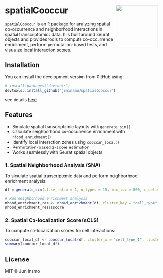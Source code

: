 
<!-- README.md is generated from README.Rmd. Please edit that file -->

# spatialCooccur <img src="man/figures/logo.png" align="right" height="138" />

`spatialCooccur` is an R package for analyzing spatial co-occurrence and
neighborhood interactions in spatial transcriptomics data. It is built
around Seurat objects and provides tools to compute co-occurrence
enrichment, perform permutation-based tests, and visualize local
interaction scores.

## Installation

You can install the development version from GitHub using:

``` r
# install.packages("devtools")
devtools::install_github("juninamo/spatialCooccur")
```

see details
[here](https://github.com/juninamo/Spatial_Neighborhood_Analysis)

## Features

- Simulate spatial transcriptomic layouts with `generate_sim()`
- Calculate neighborhood co-occurrence enrichment with
  `nhood_enrichment()`
- Identify local interaction zones using `cooccur_local()`
- Permutation-based z-score estimation
- Works seamlessly with Seurat spatial objects

### 1. Spatial Neighborhood Analysis (SNA)
To simulate spatial transcriptomic data and perform neighborhood enrichment analysis:

```r
df = generate_sim(close_ratio = 1, n_types = 15, max_loc = 800, n_cells = 500, test_type = "circle", distance_param = 20, seed=1234)

# Run neighborhood enrichment analysis
nhood_enrichment_res <- nhood_enrichment(df, cluster_key = "cell_type", neighbors.k = 30, n_perms = 100, seed = 1234, n_jobs = 4)
nhood_enrichment_res$zscore
```

### 2. Spatial Co-localization Score (sCLS)
To compute co-localization scores for cell interactions:

```r
cooccur_local_df <- cooccur_local(df, cluster_x = "cell_type_1", cluster_y = "cell_type_2", neighbors.k = 30, radius = 30)
summary(cooccur_local_df)
```

## License

MIT © Jun Inamo
